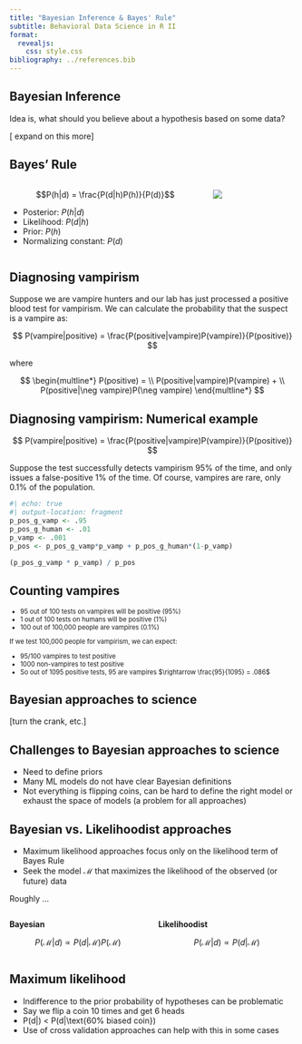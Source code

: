 ```yaml
---
title: "Bayesian Inference & Bayes' Rule"
subtitle: Behavioral Data Science in R II
format: 
  revealjs:
    css: style.css
bibliography: ../references.bib
---
```


## Bayesian Inference

Idea is, what should you believe about a hypothesis based on some data?

[ expand on this more]

## Bayes' Rule

:::: {.columns}
::: {.column width="70%"}
$$P(h|d) = \frac{P(d|h)P(h)}{P(d)}$$

- Posterior: $P(h|d)$
- Likelihood: $P(d|h)$
- Prior: $P(h)$
- Normalizing constant: $P(d)$

:::
::: {.column width="30%"}
![](../imgs/Thomas_Bayes.gif)
:::
::::


## Diagnosing vampirism

Suppose we are vampire hunters and our lab has just processed a positive blood test for vampirism. We can calculate the probability that the suspect is a vampire as:

$$ P(vampire|positive) = \frac{P(positive|vampire)P(vampire)}{P(positive)} $$

::: {.fragment}

where 

$$
\begin{multline*}
P(positive) = \\
P(positive|vampire)P(vampire) +  \\
P(positive|\neg vampire)P(\neg vampire)
\end{multline*}
$$

:::


## Diagnosing vampirism: Numerical example

$$ P(vampire|positive) = \frac{P(positive|vampire)P(vampire)}{P(positive)} $$

Suppose the test successfully detects vampirism 95% of the time, and only issues a false-positive 1% of the time. Of course, vampires are rare, only 0.1% of the population.

```r
#| echo: true
#| output-location: fragment
p_pos_g_vamp <- .95
p_pos_g_human <- .01
p_vamp <- .001
p_pos <- p_pos_g_vamp*p_vamp + p_pos_g_human*(1-p_vamp)

(p_pos_g_vamp * p_vamp) / p_pos
```


## Counting vampires

::: {style="font-size: 80%;"}

- 95 out of 100 tests on vampires will be positive (95%)
- 1 out of 100 tests on humans will be positive (1%)
- 100 out of 100,000 people are vampires (0.1%)

::: {.fragment}
If we test 100,000 people for vampirism, we can expect:

- 95/100 vampires to test positive
- 1000 non-vampires to test positive
- So out of 1095 positive tests, 95 are vampires $\rightarrow \frac{95}{1095} = .086$
:::

:::


## Bayesian approaches to science

[turn the crank, etc.]

## Challenges to Bayesian approaches to science

- Need to define priors 
- Many ML models do not have clear Bayesian definitions
- Not everything is flipping coins, can be hard to define the right model or exhaust the space of models (a problem for all approaches)

## Bayesian vs. Likelihoodist approaches

- Maximum likelihood approaches focus only on the likelihood term of Bayes Rule
- Seek the model $\mathcal{M}$ that maximizes the likelihood of the observed (or future) data

::: {.fragment}

Roughly ...

:::: {.columns}
::: {.column width="50%"}
**Bayesian**

$$P(\mathcal{M}|d) \propto P(d|\mathcal{M})P(\mathcal{M})$$
:::
::: {.column width="50%"}
**Likelihoodist**

$$P(\mathcal{M}|d) \propto P(d|\mathcal{M})$$
:::
::::

:::

## Maximum likelihood

:::{.incremental}
- Indifference to the prior probability of hypotheses can be problematic
- Say we flip a coin 10 times and get 6 heads
- P(d|\text{fair coin}) < P(d|\text{60% biased coin})
- Use of cross validation approaches can help with this in some cases
:::


